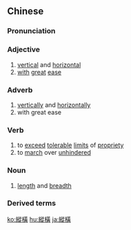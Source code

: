 {{also|纵横}}
==Chinese==
{{zh-forms|s=纵横|alt=從衡,縱衡,從橫}}

===Pronunciation===
{{zh-pron
|m=zònghéng,zōnghéng,1nb=Mainland China,2nb=Taiwan
|c=zung1 waang4
|mn=qz:chhiòng-hn̂g/tw,xm,zz:chhiòng-hêng
|cat=a,adv,v,n
}}

===Adjective===
{{zh-adv}}

# [[vertical]] and [[horizontal]]
# [[with]] [[great]] [[ease]]

===Adverb===
{{zh-adv}}

# [[vertically]] and [[horizontally]]
# with great ease

===Verb===
{{zh-verb}}

# to [[exceed]] [[tolerable]] [[limits]] of [[propriety]]
# to [[march]] over [[unhindered]]

===Noun===
{{zh-noun}}

# [[length]] and [[breadth]]

===Derived terms===
{{zh-der|縱橫捭闔|縱橫馳騁|縱橫家|縱橫交錯|縱橫談|縱橫天下}}

{{zh-cat|Advanced}}

[[ko:縱橫]]
[[hu:縱橫]]
[[ja:縱橫]]